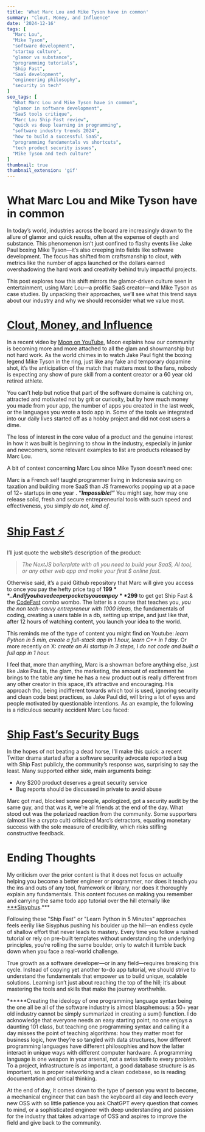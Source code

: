 ```yaml
---
title: 'What Marc Lou and Mike Tyson have in common'
summary: "Clout, Money, and Influence"
date: '2024-12-16'
tags: [
  "Marc Lou",
  "Mike Tyson",
  "software development",
  "startup culture",
  "glamor vs substance",
  "programming tutorials",
  "Ship Fast",
  "SaaS development",
  "engineering philosophy",
  "security in tech"
]
seo_tags: [
  "What Marc Lou and Mike Tyson have in common",
  "glamor in software development",
  "SaaS tools critique",
  "Marc Lou Ship Fast review",
  "quick vs deep learning in programming",
  "software industry trends 2024",
  "how to build a successful SaaS",
  "programming fundamentals vs shortcuts",
  "tech product security issues",
  "Mike Tyson and tech culture"
]
thumbnail: true
thumbnail_extension: 'gif'
---
```


# What Marc Lou and Mike Tyson have in common

In today’s world, industries across the board are increasingly drawn to the allure of glamor and quick results, often at the expense of depth and substance. This phenomenon isn’t just confined to flashy events like Jake Paul boxing Mike Tyson—it’s also creeping into fields like software development. The focus has shifted from craftsmanship to clout, with metrics like the number of apps launched or the dollars earned overshadowing the hard work and creativity behind truly impactful projects.

This post explores how this shift mirrors the glamor-driven culture seen in entertainment, using Marc Lou—a prolific SaaS creator—and Mike Tyson as case studies. By unpacking their approaches, we’ll see what this trend says about our industry and why we should reconsider what we value most.

# [Clout, Money, and Influence](https://www.youtube.com/watch?v=c1Og--CStE0)

In a recent video by [Moon on YouTube](https://www.youtube.com/watch?v=c1Og--CStE0), Moon explains how our community is becoming more and more attached to all the glam and showmanship but not hard work. As the world chimes in to watch Jake Paul fight the boxing legend Mike Tyson in the ring, just like any fake and temporary dopamine shot, it’s the anticipation of the match that matters most to the fans, nobody is expecting any show of pure skill from a content creator or a 60 year old retired athlete. 

You can’t help but notice that part of the software domaine is catching on, attracted and motivated not by grit or curiosity, but by how much money you made from your app, the number of apps you created in the last week, or the languages you wrote a todo app in.
Some of the tools we integrated into our daily lives started off as a hobby project and did not cost users a dime. 

The loss of interest in the core value of a product and the genuine interest in how it was built is beginning to show in the industry, especially in junior and newcomers, some relevant examples to list are products released by Marc Lou.

A bit of context concerning Marc Lou since Mike Tyson doesn’t need one: 

Marc is a French self taught programmer living in Indonesia saving on taxation and building more SaaS than JS frameworks popping up at a pace of 12+ startups in one year .
**“*Impossible!”*** You might say, how may one release solid, fresh and secure entrepreneurial tools with such speed and effectiveness, you simply *do not, kind of*. 

# [Ship Fast ⚡️](https://shipfa.st/)

I’ll just quote the website’s description of the product:

> *The NextJS boilerplate with all you need to build your SaaS, AI tool, or any other web app and make your first $ online fast.*
> 

Otherwise said, it’s a paid Github repository that Marc will give you access to once you pay the hefty price tag of **$199**.. And if you have deeper pockets you can pay **$299** to get get Ship Fast & the [CodeFast](https://codefa.st/) combo wombo. The latter is a course that teaches you, *you* *the non tech-savvy entrepreneur with 1000 ideas,* the fundamentals of coding, creating a users table in a db, setting up stripe, and just like that, after 12 hours of watching content, you launch your idea to the world.

This reminds me of the type of content you might find on Youtube: *learn Python in 5 min, create a full-stack app in 1 hour, learn C++ in 1 day*. Or more recently on X: *create an AI startup in 3 steps, I do not code and built a full app in 1 hour.*

I feel that, more than anything, Marc is a showman before anything else, just like Jake Paul is, the glam, the marketing, the amount of excitement he brings to the table any time he has a new product out is really different from any other creator in this space, it’s attractive and encouraging. His approach tho, being indifferent towards which tool is used, ignoring security and clean code best practices, as Jake Paul did, will bring a lot of eyes and people motivated by questionable intentions. As an example, the following is a ridiculous security accident Marc Lou faced:

# [**Ship Fast’s Security Bugs**](https://x.com/soeckly/status/1847276159337144326)

In the hopes of not beating a dead horse, I’ll make this quick: a recent Twitter drama started after a software security advocate reported a bug with Ship Fast publicly, the community’s response was, surprising to say the least. Many supported either side, main arguments being: 

- Any $200 product deserves a great security service
- Bug reports should be discussed in private to avoid abuse

Marc got mad, blocked some people, apologized, got a security audit by the same guy, and that was it, we’re all friends at the end of the day. 
What stood out was the polarized reaction from the community. Some supporters (almost like a crypto cult) criticized Marc’s detractors, equating monetary success with the sole measure of credibility, which risks stifling constructive feedback.

# Ending Thoughts

My criticism over the prior content is that it does not focus on actually helping you become a better engineer or programmer, nor does it teach you the ins and outs of any tool, framework or library, nor does it thoroughly explain any fundamentals. 
This content focuses on making you remember and carrying the same todo app tutorial over the hill eternally like [***Sisyphus](https://en.wikipedia.org/wiki/Sisyphus).***

Following these "Ship Fast" or "Learn Python in 5 Minutes" approaches feels eerily like Sisyphus pushing his boulder up the hill—an endless cycle of shallow effort that never leads to mastery. Every time you follow a rushed tutorial or rely on pre-built templates without understanding the underlying principles, you’re rolling the same boulder, only to watch it tumble back down when you face a real-world challenge.

True growth as a software developer—or in any field—requires breaking this cycle. Instead of copying yet another to-do app tutorial, we should strive to understand the fundamentals that empower us to build unique, scalable solutions. Learning isn’t just about reaching the top of the hill; it’s about mastering the tools and skills that make the journey worthwhile.

******Creating the ideology of one programming language syntax being the one all be all of the software industry is almost blasphemous: a 50+ year old industry cannot be simply summarized in creating a sum() function. 
I do acknowledge that everyone needs an easy starting point, no one enjoys a daunting 101 class, but teaching one programming syntax and calling it a day misses the point of teaching algorithms: how they matter most for business logic, how they’re so tangled with data structures, how different programming languages have different philosophies and how the latter interact in unique ways with different computer hardware. A programming language is one weapon in your arsenal, not a swiss knife to every problem. 
To a project, infrastructure is as important, a good database structure is as important, so is proper networking and a clean codebase, so is reading documentation and critical thinking.

At the end of day, it comes down to the type of person you want to become, a mechanical engineer that can bash the keyboard all day and leech every new OSS with so little patience you ask ChatGPT every question that comes to mind, or a sophisticated engineer with deep understanding and passion for the industry that takes advantage of OSS and aspires to improve the field and give back to the community.